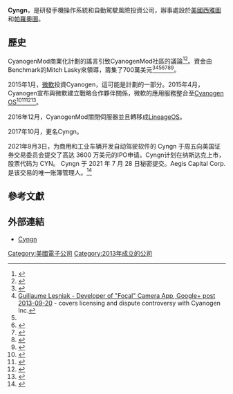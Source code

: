 {{Redirect|Cyanogen|[[碳|碳]]和[[氮|氮]]的[[化合物|化合物]]（{{lang-en|Cyanogen}}）|氰}}
{{Infobox company
| name = Cyngn
| name_en = 
| logo = 
| logo_size = 
| logo_caption = 
| image = 
| image_size = 
| image_caption = 
| type = [[私人公司|私人公司]]
| trading_name = 
| native_name = 
| native_name_lang = 
| other_name = 
| traded_as = 
| ISIN = 
| com_code = 
| ROC_UBN = 
| JPN_CN = 
| fate = 
| predecessor = 
| successor = 
| foundation = {{Start date and age|2013|9}}
| defunct = 
| location = {{USA}}[[西雅圖|西雅圖]]、[[帕羅奧圖|帕羅奧圖]]
| locations = 
| area_served = 全球
| founder = 
| key_people = [[Lior_Tal|Lior Tal]]、[[Kirt_McMaster|Kirt McMaster]]、[[Steve_Kondik|Steve Kondik]]、[[Stephen_Lawler|Stephen Lawler]]、[[Christine_Chua|Christine Chua]]、[[Frank_Montes|Frank Montes]]、[[Greg_Melander|Greg Melander]]
| industry = 
| products = 
| services = 
| revenue = 
| operating_income = 
| net_income = 
| aum = 
| assets = 
| equity = 
| owner = 
| num_employees = 
| num_employees_year = 
| parent = 
| divisions = 
| subsid = 
| homepage = {{URL|https://cyngn.com/}}
| slogan = 
| capital = 
| market_value = 
| P/E_ratio = 
| earnings_per_share = 
| net_asset_value = 
| accounting_period = 
| major_shareholder = 
| footnotes = 
}}

'''Cyngn'''，是研發手機操作系統和自動駕駛風險投資公司，辦事處設於[[美國|美國]][[西雅圖|西雅圖]]和[[帕羅奧圖|帕羅奧圖]]。

== 歷史 ==
CyanogenMod商業化計劃的謠言引致CyanogenMod社區的議論<ref>{{Citation |url=http://www.cyanogenmod.org/blog/a_new_chapter |title=A New Chapter |publisher=CyanogenMod |type=blog |date=2013-09-18 |first=Steve |last=Kondik |language=en |archiveurl=https://web.archive.org/web/20160711211620/http://www.cyanogenmod.org/blog/a_new_chapter |archivedate=2016-07-11 |deadurl=yes |accessdate=2016-12-27 }}</ref><ref name="CyanogenModInc">{{Citation | url = http://www.androidpolice.com/2013/09/18/cyanogen-inc-steve-kondik-builds-a-company-around-cyanogenmod-secures-7-million-in-funding-and-opens-cyngn-com/ | title = Cyanogen Inc: Steve Kondik Builds A Company Around CyanogenMod, Secures $7 Million In Funding, And Opens Cyngn.com | publisher = Android Police | first = Jeremiah | last = Rice | date = 18 September 2013 | accessdate = 2016-12-27 | archive-date = 2016-09-20 | archive-url = https://web.archive.org/web/20160920221341/http://www.androidpolice.com/2013/09/18/cyanogen-inc-steve-kondik-builds-a-company-around-cyanogenmod-secures-7-million-in-funding-and-opens-cyngn-com/ | dead-url = no }}</ref>。資金由Benchmark的Mitch Lasky來領導，籌集了700萬美元<ref name="Lasky">{{cite web|url=http://mitchlasky.biz/cyanogen-mod|title=Cyanogen Mod – Mitch Lasky is a Venture Capitalist at Benchmark, Former Entrepreneur, Video Game OG, and Footie Fanatic|work=BizPunk|accessdate=1 April 2015|archive-date=2017-03-07|archive-url=https://web.archive.org/web/20170307082748/http://mitchlasky.biz/cyanogen-mod/|dead-url=no}}</ref><ref name="Lesniak">[https://plus.google.com/106978520009932034644/posts/L8FJkrcahPs Guillaume Lesniak - Developer of "Focal" Camera App, Google+ post 2013-09-20] {{Wayback|url=https://plus.google.com/106978520009932034644/posts/L8FJkrcahPs |date=20161226013601 }} - covers licensing and dispute controversy with Cyanogen Inc.</ref><ref name="Lesniak" /><ref>{{cite web | url = http://forum.xda-developers.com/showpost.php?p=44746084&postcount=548 | title = [ROM][4.3][ CM 10.2.] Unofficial CM 10.2 for Galaxy Note II (N7100) | id = Post #548 | type = forums | publisher = Xda developers | accessdate = 1 April 2015 | archive-date = 2016-03-03 | archive-url = https://web.archive.org/web/20160303192144/http://forum.xda-developers.com/showpost.php?p=44746084&postcount=548 | dead-url = no }}</ref><ref>{{cite web | url = http://forum.xda-developers.com/showpost.php?p=45199969&postcount=1046 | title = [ROM][4.2.2] CyanogenMod 10.1 Official Nightlies | id = Post #1046 | type = forum | publisher = Xda developers | accessdate = 1 April 2015 | archive-date = 2016-03-03 | archive-url = https://web.archive.org/web/20160303192149/http://forum.xda-developers.com/showpost.php?p=45199969&postcount=1046 | dead-url = no }}</ref><ref>{{Citation | url = http://www.landofdroid.com/2013/more-on-whats-going-on-at-cyanogenmod/ | title = More on What’s Going on at CyanogenMod | date = 20 August 2013 | first = John | last = MacKenzie | publisher = Land of droid | accessdate = 2016-12-27 | archive-date = 2016-03-03 | archive-url = https://web.archive.org/web/20160303192704/http://www.landofdroid.com/2013/more-on-whats-going-on-at-cyanogenmod/ | dead-url = no }}</ref><ref>{{cite web | url = http://forum.xda-developers.com/showpost.php?p=44774253&postcount=635 | title = [ROM][4.3][ CM 10.2.] Unofficial CM 10.2 for Galaxy Note II (N7100) | id = post #635 | type = forum | publisher = Xda developers | accessdate = 1 April 2015 | archive-date = 2016-04-24 | archive-url = https://web.archive.org/web/20160424132955/http://forum.xda-developers.com/showpost.php?p=44774253&postcount=635 | dead-url = no }}</ref>。

{{quote|Benchmark有著悠久的歷史，支持開源項目，希望成為成功的企業。我們的開源歷史包括Red Hat、MySQL、SpringSource、JBoss、Eucalyptus、Zimbra、Elasticsearch、HortonWorks和現在的Cyanogen。我們已經落後於世界上許多最成功的開源軟件公司。我們非常尊重這些企業的特殊需求，以及如何在保持開源社區的透明度和活力的同時構建公司。}}

2015年1月，[[微軟|微軟]]投資Cyanogen，這可能是計劃的一部分。2015年4月，Cyanogen宣布與微軟建立戰略合作夥伴關係，微軟的應用服務整合至[[Cyanogen_OS|Cyanogen OS]]<ref>{{Citation | contribution-url = http://blogs.wsj.com/digits/2015/01/29/microsoft-to-invest-in-rogue-android-startup-cyanogen/ | contribution = MicroSoft to invest in rogue Android startup Cyanogen | publisher = WSJ | title = Digits | date = 29 January 2015 | accessdate = 2016-12-27 | archive-date = 2016-12-27 | archive-url = https://web.archive.org/web/20161227044820/http://blogs.wsj.com/digits/2015/01/29/microsoft-to-invest-in-rogue-android-startup-cyanogen/ | dead-url = no }}</ref><ref>{{cite web|date=1 February 2015|url=http://www.techtimes.com/articles/30110/20150201/microsoft-invest-cyanogenmod-what-mean-google.htm|title=Microsoft to Invest in CyanogenMod: What Could It Mean For Google?|work=Tech Times|accessdate=1 April 2015|archive-date=2017-02-12|archive-url=https://web.archive.org/web/20170212153053/http://www.techtimes.com/articles/30110/20150201/microsoft-invest-cyanogenmod-what-mean-google.htm|dead-url=no}}</ref><ref>{{Cite web |url=https://cyngn.com/press/cyanogen-announces-strategic-partnership-with-microsoft |title=Cyanogen Announces Strategic Partnership with Microsoft |accessdate=2016-12-27 |archive-date=2016-12-25 |archive-url=https://web.archive.org/web/20161225211713/https://cyngn.com/press/cyanogen-announces-strategic-partnership-with-microsoft |dead-url=no }}</ref><ref>{{Cite web |url=http://www.androidpolice.com/2016/01/07/cyanogen-os-12-1-1-on-the-oneplus-one-is-promoting-microsoft-apps-via-the-open-with-dialog/ |title=Cyanogen OS 12.1.1 On The OnePlus One Is Promoting Microsoft Apps Via The 'Open With' Dialog<!-- Bot generated title --> |accessdate=2016-12-27 |archive-date=2016-12-07 |archive-url=https://web.archive.org/web/20161207134420/http://www.androidpolice.com/2016/01/07/cyanogen-os-12-1-1-on-the-oneplus-one-is-promoting-microsoft-apps-via-the-open-with-dialog/ |dead-url=no }}</ref>。

2016年12月，CyanogenMod關閉伺服器並且轉移成[[LineageOS|LineageOS]]。

2017年10月，更名Cyngn。

2021年9月3日，为商用和工业车辆开发自动驾驶软件的 Cyngn 于周五向美国证券交易委员会提交了高达 3600 万美元的IPO申请。Cyngn计划在纳斯达克上市，股票代码为 CYN。 Cyngn 于 2021 年 7 月 28 日秘密提交。Aegis Capital Corp. 是该交易的唯一账簿管理人。<ref>{{cite web|url=https://www.mg21.com/cyn.html|title=自动驾驶汽车软件开发商：Cyngn(CYN)|publisher=mg21.com|date=2021-09-03|access-date=2021-09-03|archive-date=2021-09-03|archive-url=https://web.archive.org/web/20210903172816/https://www.mg21.com/cyn.html}}</ref>

== 參考文獻 ==
{{Reflist}}

== 外部連結 ==
*{{en}}[https://cyngn.com/ Cyngn]{{Wayback|url=https://cyngn.com/ |date=20161228040334 }}

[[Category:美國電子公司|Category:美國電子公司]]
[[Category:2013年成立的公司|Category:2013年成立的公司]]